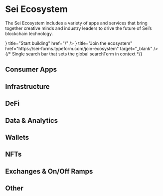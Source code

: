 
# Sei Ecosystem

The Sei Ecosystem includes a variety of apps and services that
bring together creative minds and industry leaders
to drive the future of Sei’s blockchain technology.

<div className="flex justify-center gap-4 my-6">
  <Card icon={<Wrench />} title="Start building" href="/" />
  <Card
    icon={<TextCursorInput />}
    title="Join the ecosystem"
    href="https://sei-forms.typeform.com/join-ecosystem"
    target="_blank"
  />
</div>

<div className="flex justify-center mb-8">
  <div className="w-full max-w-lg">
    {/* Single search bar that sets the global searchTerm in context */}
    <EcosystemSearchBar />
  </div>
</div>

## Consumer Apps

<EcosystemDynamicSection category="Consumer Apps" />

## Infrastructure

<EcosystemDynamicSection category="Infrastructure" />

## DeFi

<EcosystemDynamicSection category="DeFi" />

## Data & Analytics

<EcosystemDynamicSection category="Data & Analytics" />

## Wallets

<EcosystemDynamicSection category="Wallets" />

## NFTs

<EcosystemDynamicSection category="NFTs" />

## Exchanges & On/Off Ramps

<EcosystemDynamicSection category="Exchanges & On/Off Ramps" />

## Other

<EcosystemDynamicSection category="Other" />
